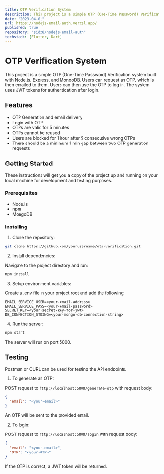 ```yaml
---
title: OTP Verification System
description: This project is a simple OTP (One-Time Password) Verification system built with Node.js, Express, and MongoDB. Users can request an OTP, which is then emailed to them. Users can then use the OTP to log in. The system uses JWT tokens for authentication after login.
date: "2023-04-01"
url: https://nodejs-email-auth.vercel.app/
published: true
repository: "sidx8/nodejs-email-auth"
techstack: [Flutter, Dart]
---
```


# OTP Verification System

This project is a simple OTP (One-Time Password) Verification system built with Node.js, Express, and MongoDB. Users can request an OTP, which is then emailed to them. Users can then use the OTP to log in. The system uses JWT tokens for authentication after login.

## Features

- OTP Generation and email delivery
- Login with OTP
- OTPs are valid for 5 minutes
- OTPs cannot be reused
- Users are blocked for 1 hour after 5 consecutive wrong OTPs
- There should be a minimum 1 min gap between two OTP generation requests

## Getting Started

These instructions will get you a copy of the project up and running on your local machine for development and testing purposes.

### Prerequisites

- Node.js
- npm
- MongoDB

### Installing

1. Clone the repository:

```bash
git clone https://github.com/yourusername/otp-verification.git
```

2. Install dependencies:

Navigate to the project directory and run:

```bash
npm install
```

3. Setup environment variables:

Create a .env file in your project root and add the following:

```.env
EMAIL_SERVICE_USER=<your-email-address>
EMAIL_SERVICE_PASS=<your-email-password>
SECRET_KEY=<your-secret-key-for-jwt>
DB_CONNECTION_STRING=<your-mongo-db-connection-string>
```

4. Run the server:

```bash
npm start
```

The server will run on port 5000.

## Testing

Postman or CURL can be used for testing the API endpoints.

1. To generate an OTP:

POST request to `http://localhost:5000/generate-otp` with request body:

```json
{
  "email": "<your-email>"
}
```

An OTP will be sent to the provided email.

2. To login:

POST request to `http://localhost:5000/login` with request body:

```json
{
  "email": "<your-email>",
  "OTP": "<your-OTP>"
}
```

If the OTP is correct, a JWT token will be returned.
